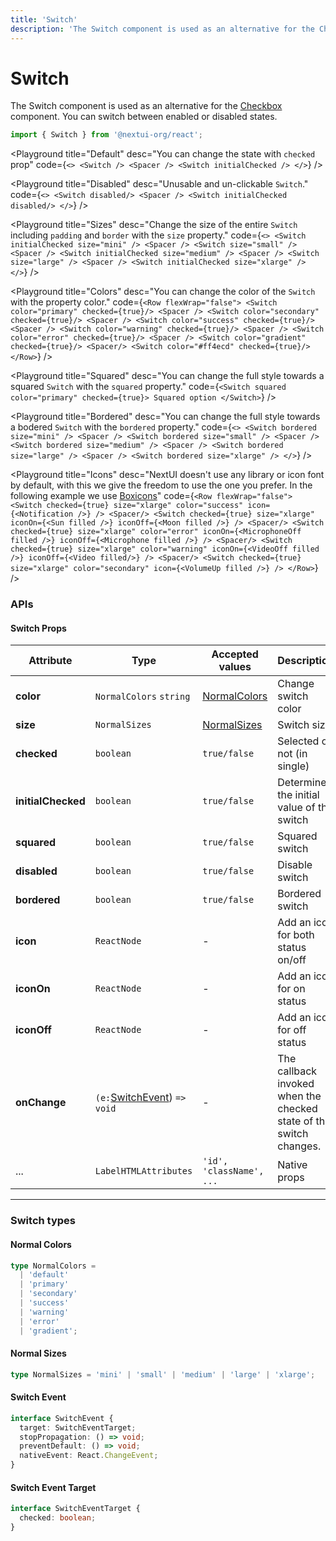```yaml
---
title: 'Switch'
description: 'The Switch component is used as an alternative for the Checkbox component. You can switch between enabled or disabled states.'
---
```


# Switch

The Switch component is used as an alternative for the [Checkbox](https://nextui.org/docs/components/checkbox)
component. You can switch between enabled or disabled states.

```jsx
import { Switch } from '@nextui-org/react';
```

<Playground
  title="Default"
  desc="You can change the state with `checked` prop"
  code={`
 <>
    <Switch />
    <Spacer />
    <Switch initialChecked />
 </>
`}
/>

<Playground
  title="Disabled"
  desc="Unusable and un-clickable `Switch`."
  code={`
 <>
    <Switch disabled/>
    <Spacer />
    <Switch initialChecked disabled/>
 </>
`}
/>

<Playground
  title="Sizes"
  desc="Change the size of the entire `Switch` including `padding` and `border` with the `size` property."
  code={`
 <>
    <Switch initialChecked size="mini" />
    <Spacer />
    <Switch size="small" />
    <Spacer />
    <Switch initialChecked size="medium" />
    <Spacer />
    <Switch size="large" />
    <Spacer />
    <Switch initialChecked size="xlarge" />
  </>
`}
/>

<Playground
  title="Colors"
  desc="You can change the color of the `Switch` with the property color."
  code={`
 <Row flexWrap="false">
    <Switch color="primary" checked={true}/>
    <Spacer />
    <Switch color="secondary" checked={true}/>
    <Spacer />
    <Switch color="success" checked={true}/>
    <Spacer />
    <Switch color="warning" checked={true}/>
    <Spacer />
    <Switch color="error" checked={true}/>
    <Spacer />
    <Switch color="gradient" checked={true}/>
    <Spacer/>
    <Switch color="#ff4ecd" checked={true}/>
  </Row>
`}
/>

<Playground
  title="Squared"
  desc="You can change the full style towards a squared `Switch` with the `squared` property."
  code={`
 <Switch squared color="primary" checked={true}>
    Squared option
 </Switch>
`}
/>

<Playground
  title="Bordered"
  desc="You can change the full style towards a bodered `Switch` with the `bordered` property."
  code={`
 <>
    <Switch bordered size="mini" />
    <Spacer />
    <Switch bordered size="small" />
    <Spacer />
    <Switch bordered size="medium" />
    <Spacer />
    <Switch bordered size="large" />
    <Spacer />
    <Switch bordered size="xlarge" />
  </>
`}
/>

<Playground
  title="Icons"
  desc="NextUI doesn't use any library or icon font by default, with this we give the freedom to use the one you prefer. In the following example we use [Boxicons](https://boxicons.com/)"
  code={`
  <Row flexWrap="false">
       <Switch
        checked={true}
        size="xlarge"
        color="success"
        icon={<Notification />}
      />
      <Spacer/>
      <Switch
        checked={true}
        size="xlarge"
        iconOn={<Sun filled />}
        iconOff={<Moon filled />}
      />
      <Spacer/>
      <Switch
        checked={true}
        size="xlarge"
        color="error"
        iconOn={<MicrophoneOff filled />}
        iconOff={<Microphone filled />}
      />
      <Spacer/>
      <Switch
        checked={true}
        size="xlarge"
        color="warning"
        iconOn={<VideoOff filled />}
        iconOff={<Video filled/>}
      />
      <Spacer/>
      <Switch
        checked={true}
        size="xlarge"
        color="secondary"
        icon={<VolumeUp filled />}
      />
    </Row>
`}
/>

<Spacer y={3} />

### APIs

<Spacer y={2} />

#### Switch Props

| Attribute          | Type                                         | Accepted values                | Description                                                        | Default   |
| ------------------ | -------------------------------------------- | ------------------------------ | ------------------------------------------------------------------ | --------- |
| **color**          | `NormalColors` `string`                      | [NormalColors](#normal-colors) | Change switch color                                                | `primary` |
| **size**           | `NormalSizes`                                | [NormalSizes](#normal-sizes)   | Switch size                                                        | `medium`  |
| **checked**        | `boolean`                                    | `true/false`                   | Selected or not (in single)                                        | `false`   |
| **initialChecked** | `boolean`                                    | `true/false`                   | Determine the initial value of the switch                          | `false`   |
| **squared**        | `boolean`                                    | `true/false`                   | Squared switch                                                     | `false`   |
| **disabled**       | `boolean`                                    | `true/false`                   | Disable switch                                                     | `false`   |
| **bordered**       | `boolean`                                    | `true/false`                   | Bordered switch                                                    | `false`   |
| **icon**           | `ReactNode`                                  | -                              | Add an icon for both status on/off                                 | -         |
| **iconOn**         | `ReactNode`                                  | -                              | Add an icon for on status                                          | -         |
| **iconOff**        | `ReactNode`                                  | -                              | Add an icon for off status                                         | -         |
| **onChange**       | `(e:`[SwitchEvent](#switch-event)) `=> void` | -                              | The callback invoked when the checked state of the switch changes. | -         |
| ...                | `LabelHTMLAttributes`                        | `'id', 'className', ...`       | Native props                                                       | -         |

---

<Spacer y={2} />

### Switch types

<Spacer y={1} />

#### Normal Colors

```ts
type NormalColors =
  | 'default'
  | 'primary'
  | 'secondary'
  | 'success'
  | 'warning'
  | 'error'
  | 'gradient';
```

#### Normal Sizes

```ts
type NormalSizes = 'mini' | 'small' | 'medium' | 'large' | 'xlarge';
```

#### Switch Event

```ts
interface SwitchEvent {
  target: SwitchEventTarget;
  stopPropagation: () => void;
  preventDefault: () => void;
  nativeEvent: React.ChangeEvent;
}
```

#### Switch Event Target

```ts
interface SwitchEventTarget {
  checked: boolean;
}
```

